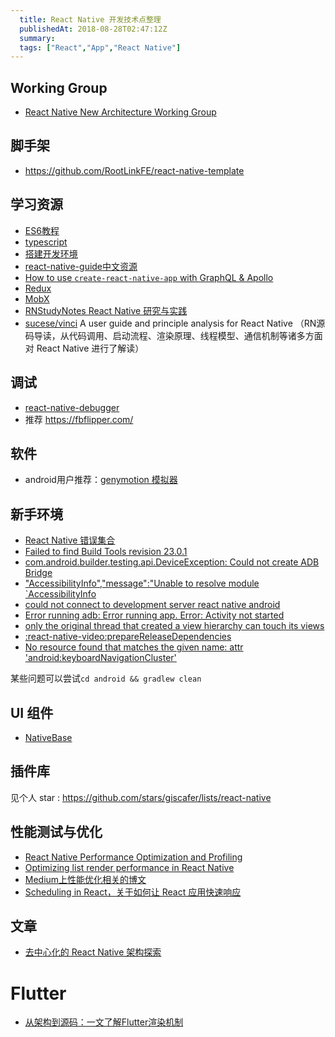 ```yaml
---
  title: React Native 开发技术点整理
  publishedAt: 2018-08-28T02:47:12Z
  summary:  
  tags: ["React","App","React Native"]
---
```


## Working Group

- [React Native New Architecture Working Group](https://github.com/reactwg/react-native-new-architecture)

## 脚手架

- https://github.com/RootLinkFE/react-native-template

## 学习资源

* [ES6教程](http://es6.ruanyifeng.com)
* [typescript](https://zhongsp.gitbooks.io/typescript-handbook/content/)
* [搭建开发环境](https://reactnative.cn/docs/getting-started/)
*  [react-native-guide中文资源](https://github.com/reactnativecn/react-native-guide)
* [How to use `create-react-native-app` with GraphQL & Apollo](https://www.prisma.io/blog/tutorial-using-create-react-native-app-with-graphql-apollo-e630aee3ae1e/)
* [Redux](http://www.redux.org.cn)
* [MobX](https://cn.mobx.js.org/)
* [RNStudyNotes React Native 研究与实践](https://github.com/crazycodeboy/RNStudyNotes) 
* [sucese/vinci](https://github.com/guoxiaoxing/vinci) A user guide and principle analysis for React Native （RN源码导读，从代码调用、启动流程、渲染原理、线程模型、通信机制等诸多方面对 React Native 进行了解读）


## 调试

* [react-native-debugger](https://github.com/jhen0409/react-native-debugger)
* 推荐 https://fbflipper.com/

## 软件

- android用户推荐：[genymotion 模拟器](https://share.weiyun.com/5GgYGCX)

## 新手环境

- [React Native 错误集合](https://juejin.im/post/5b4d47e96fb9a04f844abde0)
- [Failed to find Build Tools revision 23.0.1](failed-to-find-build-tools-revision-23-0-1)
- [com.android.builder.testing.api.DeviceException: Could not create ADB Bridge](https://stackoverflow.com/questions/35959350/react-native-android-genymotion-adb-server-didnt-ack)
- ["AccessibilityInfo","message":"Unable to resolve module `AccessibilityInfo](https://github.com/facebook/react-native/issues/14209)
- [could not connect to development server react native android](https://stackoverflow.com/questions/42064283/react-nativecould-not-connect-to-development-server-on-android)
- [Error running adb: Error running app. Error: Activity not started](https://github.com/react-community/create-react-native-app/issues/398)
- [only the original thread that created a view hierarchy can touch its views](https://github.com/facebook/react-native/issues/16042)
- [:react-native-video:prepareReleaseDependencies](https://github.com/react-native-community/react-native-video/issues/914)
- [No resource found that matches the given name: attr 'android:keyboardNavigationCluster'](https://github.com/react-community/react-native-image-picker/issues/882)

某些问题可以尝试`cd android && gradlew clean`


## UI 组件

- [NativeBase](https://github.com/GeekyAnts/nativebase/)

## 插件库

见个人 star : https://github.com/stars/giscafer/lists/react-native 

## 性能测试与优化

- [React Native Performance Optimization and Profiling](https://medium.com/@Osterberg/react-native-performance-optimization-and-profiling-5b586e9018f8)
- [Optimizing list render performance in React Native](http://matthewsessions.com/2017/05/15/optimizing-list-render-performance.html)
- [Medium上性能优化相关的博文](https://medium.com/search?q=React%20Native%20Performance)
- [Scheduling in React，关于如何让 React 应用快速响应](https://philippspiess.com/scheduling-in-react/)

## 文章

- [去中心化的 React Native 架构探索](https://mp.weixin.qq.com/s/c6D0-iuDRhTiJwsBqax7nA)

# Flutter

- [从架构到源码：一文了解Flutter渲染机制](https://developer.aliyun.com/article/770384)



